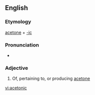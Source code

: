 ==English==

===Etymology===
[[acetone]] + [[-ic]]

===Pronunciation===
* {{a|RP}} {{IPA|/ˈæsɛˌtɒnɪk/}}
{{audio|En-uk-acetonic.ogg|Audio (UK)}}

===Adjective===
{{en-adj}}

# Of, pertaining to, or producing [[acetone]]

[[vi:acetonic]]
